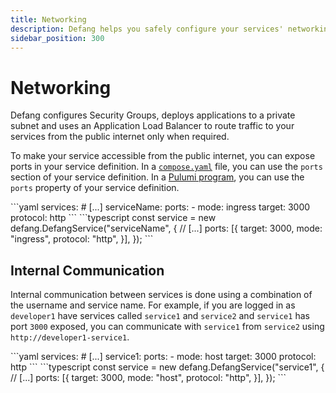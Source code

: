 ```yaml
---
title: Networking    
description: Defang helps you safely configure your services' networking.
sidebar_position: 300
---
```


# Networking

Defang configures Security Groups, deploys applications to a private subnet and uses an Application Load Balancer to route traffic to your services from the public internet only when required.

To make your service accessible from the public internet, you can expose ports in your service definition. In a [`compose.yaml`](./compose.md) file, you can use the `ports` section of your service definition. In a [Pulumi program](./pulumi.md), you can use the `ports` property of your service definition.


<Tabs>
  <TabItem value="compose" label="Compose" default>
```yaml
services:
    # [...]
    serviceName:
        ports:
        - mode: ingress
          target: 3000	
          protocol: http
```
  </TabItem>
  <TabItem value="pulumi" label="Pulumi">
```typescript
const service = new defang.DefangService("serviceName", {
    // [...]
    ports: [{
        target: 3000,
        mode: "ingress",
        protocol: "http",
    }],
});
```
  </TabItem>
</Tabs>

## Internal Communication

Internal communication between services is done using a combination of the username and service name. For example, if you are logged in as `developer1` have services called `service1` and `service2` and `service1` has port `3000` exposed, you can communicate with `service1` from `service2`  using `http://developer1-service1`.


<Tabs>
  <TabItem value="compose" label="Compose" default>
```yaml
services:
    # [...]
    service1:
        ports:
        - mode: host
          target: 3000	
          protocol: http
```
  </TabItem>
  <TabItem value="pulumi" label="Pulumi">
```typescript
const service = new defang.DefangService("service1", {
    // [...]
    ports: [{
        target: 3000,
        mode: "host",
        protocol: "http",
    }],
});
```
  </TabItem>
</Tabs>
